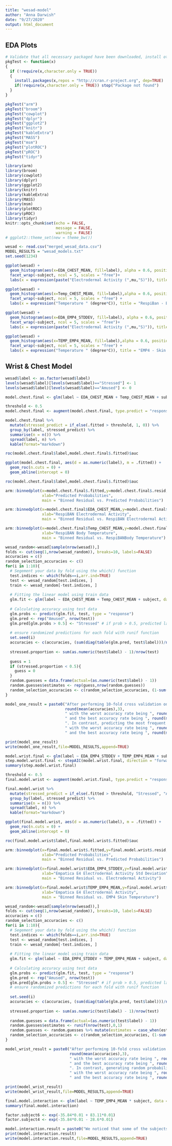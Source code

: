 ```yaml
---
title: "wesad-model"
author: "Anna Darwish"
date: "9/27/2020"
output: html_document
---
```

## EDA Plots

```r
# Validate that all necessary packaged have been downloaded, install otherwise or throw err package DNE
pkgTest <- function(x)
{
  if (!require(x,character.only = TRUE))
  {
    install.packages(x,repos = "http://cran.r-project.org", dep=TRUE)
    if(!require(x,character.only = TRUE)) stop("Package not found")
  }
}
```

```r
pkgTest("arm")
pkgTest("broom")
pkgTest("cowplot")
pkgTest("dplyr")
pkgTest("ggplot2")
pkgTest("knitr")
pkgTest("kableExtra")
pkgTest("MASS")
pkgTest("msm")
pkgTest("plotROC")
pkgTest("pROC")
pkgTest("tidyr")
```

```r
library(arm)
library(broom)
library(cowplot)
library(dplyr)
library(ggplot2)
library(knitr)
library(kableExtra)
library(MASS)
library(msm)
library(plotROC)
library(pROC)
library(tidyr)
knitr::opts_chunk$set(echo = FALSE,
                      message = FALSE,
                      warning = FALSE)
# ggplot2::theme_set(new = theme_bw())
```

```r
wesad <- read.csv("merged_wesad_data.csv")
MODEL_RESULTS = "wesad_models.txt"
set.seed(1234)
```

```r
ggplot(wesad) +
  geom_histogram(aes(x=EDA_CHEST_MEAN, fill=label), alpha = 0.6, position = "identity")+
  facet_wrap(~subject, ncol = 5, scales = "free")+
  labs(x = expression(paste("Electrodermal Activity (",mu,"S)")), title = "RespiBan - Electrodermal Activity")

ggplot(wesad) +
  geom_histogram(aes(x=Temp_CHEST_MEAN, fill=label),alpha = 0.6, position = "identity") +
  facet_wrap(~subject, ncol = 5, scales = "free") +
  labs(x = expression("Temperature " (degree*C)), title = "RespiBan - Body Temperature")

ggplot(wesad) +
  geom_histogram(aes(x=EDA_EMP4_STDDEV, fill=label), alpha = 0.6, position = "identity")+
  facet_wrap(~subject, ncol = 5, scales = "free")+
  labs(x = expression(paste("Electrodermal Activity (",mu,"S)")), title = "EMP4 - Electrodermal Activity")

ggplot(wesad) +
  geom_histogram(aes(x=TEMP_EMP4_MEAN, fill=label),alpha = 0.6, position = "identity") +
  facet_wrap(~subject, ncol = 5, scales = "free") +
  labs(x = expression("Temperature " (degree*C)), title = "EMP4 - Skin Temperature")
```

## Wrist & Chest Model

```r
wesad$label <- as.factor(wesad$label)
levels(wesad$label)[levels(wesad$label)=="Stressed"] <- 1
levels(wesad$label)[levels(wesad$label)=="Amused"] <- 0

model.chest.final <- glm(label ~ EDA_CHEST_MEAN + Temp_CHEST_MEAN + subject, data = wesad, family = binomial)
```

```r
threshold <- 0.5
model.chest.final <- augment(model.chest.final, type.predict = "response")

model.chest.final %>%
  mutate(stressed_predict = if_else(.fitted > threshold, 1, 0)) %>%
  group_by(label, stressed_predict) %>%
  summarise(n = n()) %>%
  spread(label, n) %>%
  kable(format="markdown")

roc(model.chest.final$label,model.chest.final$.fitted)$auc

ggplot(model.chest.final, aes(d = as.numeric(label), m = .fitted)) + 
  geom_roc(n.cuts = 0) + 
  geom_abline(intercept = 0)

roc(model.chest.final$label,model.chest.final$.fitted)$auc

arm::binnedplot(x=model.chest.final$.fitted,y=model.chest.final$.resid,
                xlab="Predicted Probabilities", 
                main = "Binned Residual vs. Predicted Probabilities")

arm::binnedplot(x=model.chest.final$EDA_CHEST_MEAN,y=model.chest.final$.resid,
                xlab="RespiBAN Electrodermal Activity", 
                main = "Binned Residual vs. RespiBAN Electrodermal Activity")

arm::binnedplot(x=model.chest.final$Temp_CHEST_MEAN,y=model.chest.final$.resid,
                xlab="RespiBAN Body Temperature", 
                main = "Binned Residual vs. RespiBANBody Temperature")
```

```r
wesad_random<-wesad[sample(nrow(wesad)),]
folds <- cut(seq(1,nrow(wesad_random)), breaks=10, labels=FALSE)
accuracies = c()
random_selection_accuracies <- c()
for(i in 1:10){
  # Segement your data by fold using the which() function 
  test.indices <- which(folds==i,arr.ind=TRUE)
  test <- wesad_random[test.indices, ]
  train <- wesad_random[-test.indices, ]
  
  # Fitting the linear model using train data
  glm.fit <- glm(label ~ EDA_CHEST_MEAN + Temp_CHEST_MEAN + subject, data = train, family = binomial)
  
  # Calculating accuracy using test data
  glm.probs <- predict(glm.fit, test, type = "response")
  glm.pred <- rep("Amused", nrow(test))
  glm.pred[glm.probs > 0.5] <- "Stressed" # if prob > 0.5, predicted label = stressed
  
  # ensure randomized predictions for each fold with runif function
  set.seed(i)
  accuracies <- c(accuracies, (sum(diag(table(glm.pred, test$label)))/nrow(test)))
  
  stressed.proportion <- sum(as.numeric(test$label) - 1)/nrow(test)
  
  guess = 1
  if (stressed.proportion < 0.5){
    guess = 0
  }
  random.guesses = data.frame(actual=(as.numeric(test$label) - 1))
  random.guesses$estimates <- rep(guess,nrow(random.guesses))
  random_selection_accuracies <- c(random_selection_accuracies, (1-sum(abs(random.guesses$estimates-random.guesses$actual))/nrow(test)))
}

model_one_result = paste0("After performing 10-fold cross validation on our final model, the average accuracy rate on the test sets was: ",
                          round(mean(accuracies),3), 
                          " with the worst accuracy rate being ", round(min(accuracies),3), 
                          " and the best accuracy rate being ", round(max(accuracies),3), 
                          ". In contrast, predicting the most frequent class in the test set, yielded a mean accuracy of: ", round(mean(random_selection_accuracies),3), 
                          " with the worst accuracy rate being ", round(min(random_selection_accuracies),3), 
                          " and the best accuracy rate being ", round(max(random_selection_accuracies),3))

print(model_one_result)
write(model_one_result,file=MODEL_RESULTS,append=TRUE)
```

```r
model.wrist.final <- glm(label ~ EDA_EMP4_STDDEV + TEMP_EMP4_MEAN + subject, data = wesad, family = binomial)
step.model.wrist.final <- stepAIC(model.wrist.final, direction = "forward", trace=FALSE)
summary(step.model.wrist.final)
```

```r
threshold <- 0.5
final.model.wrist <- augment(model.wrist.final, type.predict = "response")

final.model.wrist %>%
  mutate(stressed_predict = if_else(.fitted > threshold, "Stressed", "Amused")) %>%
  group_by(label, stressed_predict) %>%
  summarise(n = n()) %>%
  spread(label, n) %>%
  kable(format="markdown")

ggplot(final.model.wrist, aes(d = as.numeric(label), m = .fitted)) + 
  geom_roc(n.cuts = 0) + 
  geom_abline(intercept = 0)

roc(final.model.wrist$label,final.model.wrist$.fitted)$auc

arm::binnedplot(x=final.model.wrist$.fitted,y=final.model.wrist$.resid,
                xlab="Predicted Probabilities", 
                main = "Binned Residual vs. Predicted Probabilities")

arm::binnedplot(x=final.model.wrist$EDA_EMP4_STDDEV,y=final.model.wrist$.resid,
                xlab="Empatica E4 Electrodermal Activity Std Deviation",
                main = "Binned Residual vs. Electrodermal Activity")

arm::binnedplot(x=final.model.wrist$TEMP_EMP4_MEAN,y=final.model.wrist$.resid,
                xlab="Empatica E4 Electrodermal Activity", 
                main = "Binned Residual vs. EMP4 Skin Temperature")
```

```r
wesad_random<-wesad[sample(nrow(wesad)),]
folds <- cut(seq(1,nrow(wesad_random)), breaks=10, labels=FALSE)
accuracies = c()
random_selection_accuracies <- c()
for(i in 1:10){
  # Segement your data by fold using the which() function 
  test.indices <- which(folds==i,arr.ind=TRUE)
  test <- wesad_random[test.indices, ]
  train <- wesad_random[-test.indices, ]
  
  # Fitting the linear model using train data
  glm.fit <- glm(label ~ EDA_EMP4_STDDEV + TEMP_EMP4_MEAN + subject, data = train, family = binomial)
  
  # Calculating accuracy using test data
  glm.probs <- predict(glm.fit, test, type = "response")
  glm.pred <- rep("Amused", nrow(test))
  glm.pred[glm.probs > 0.5] <- "Stressed" # if prob > 0.5, predicted label = stressed
  # ensure randomized predictions for each fold with runif function
  
  set.seed(i)
  accuracies <- c(accuracies, (sum(diag(table(glm.pred, test$label)))/nrow(test)))
  
  stressed.proportion <- sum(as.numeric(test$label) - 1)/nrow(test)
  
  random.guesses = data.frame(actual=(as.numeric(test$label) - 1))
  random.guesses$estimates <- runif(nrow(test),0,1)
  random.guesses <- random.guesses %>% mutate(estimates = case_when(estimates < (1 - stressed.proportion) ~ 0, TRUE ~ 1))
  random_selection_accuracies <- c(random_selection_accuracies, (1-sum(abs(random.guesses$estimates-random.guesses$actual))/nrow(test)))
}

model_wrist_result = paste0("After performing 10-fold cross validation on our final model, the average accuracy rate on the test sets was: ",
                            round(mean(accuracies),3), 
                            " with the worst accuracy rate being ", round(min(accuracies),3), 
                            " and the best accuracy rate being ", round(max(accuracies),3), 
                            ". In contrast, generating random probabilities, while using a cutoff based on the distribution of stressed and amused samples in the test set, yielded a mean accuracy of: ", round(mean(random_selection_accuracies),3), 
                            " with the worst accuracy rate being ", round(min(random_selection_accuracies),3), 
                            " and the best accuracy rate being ", round(max(random_selection_accuracies),3))

print(model_wrist_result)
write(model_wrist_result,file=MODEL_RESULTS,append=TRUE)
```


```r
final.model.interaction <- glm(label ~ TEMP_EMP4_MEAN * subject, data = wesad, family = binomial)
summary(final.model.interaction)

factor.subject6 <- exp(-35.84*0.01 + 83.11*0.01)
factor.subject4 <- exp(-35.84*0.01 - 28.6*0.01)

model.interaction.result = paste0("We noticed that some of the subjects' likelihood of being stressed had opposite relationships with respect to their recorded skin temperature from the wristband. For example subject 6 recorded higher skin temperatures during his stress condition while subject 4 recorded lower skin temperatures during his stress condition. In this summary output of our interaction model, you will note that subject's 6 positive interaction effect with temperature counteracts the main effect of temperature on the likelihood of stress. Specifically, for a 0.01 increase in degrees Celsius, we expect that the likelihood that subject 6 is stressed multiplies by a factor of ", round(factor.subject6,3),". However for subject 4, we expect that for a 0.01 increase in degrees Celsisus, their likelihood of being stressed multiplies by a factor of ", round(factor.subject4,3))
print(model.interaction.result)
write(model.interaction.result,file=MODEL_RESULTS,append=TRUE)
```



